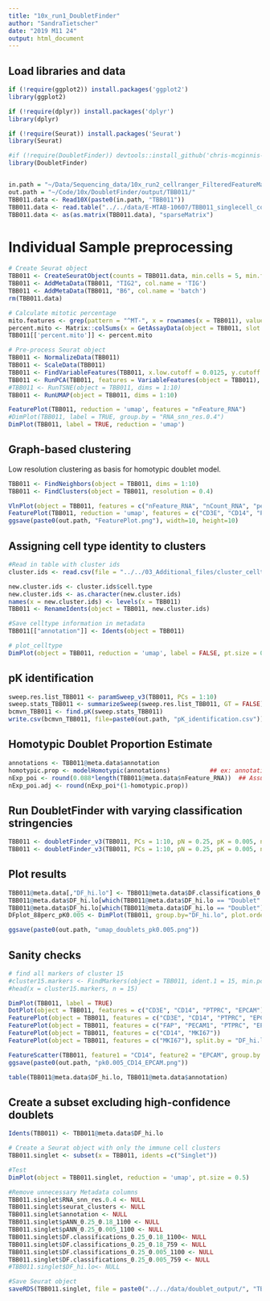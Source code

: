 ```yaml
---
title: "10x_run1_DoubletFinder"
author: "SandraTietscher"
date: "2019 M11 24"
output: html_document
---
```



## Load libraries and data

```r
if (!require(ggplot2)) install.packages('ggplot2')
library(ggplot2)

if (!require(dplyr)) install.packages('dplyr')
library(dplyr)

if (!require(Seurat)) install.packages('Seurat')
library(Seurat)

#if (!require(DoubletFinder)) devtools::install_github('chris-mcginnis-ucsf/DoubletFinder')
library(DoubletFinder)


in.path = "~/Data/Sequencing_data/10x_run2_cellranger_FilteredFeatureMatrix/"
out.path = "~/Code/10x/DoubletFinder/output/TBB011/"
TBB011.data <- Read10X(paste0(in.path, "TBB011"))
TBB011.data <- read.table("../../data/E-MTAB-10607/TBB011_singlecell_count_matrix.txt")
TBB011.data <- as(as.matrix(TBB011.data), "sparseMatrix")
```

# Individual Sample preprocessing

```r

# Create Seurat object
TBB011 <- CreateSeuratObject(counts = TBB011.data, min.cells = 5, min.features = 200, project = "TBB011")
TBB011 <- AddMetaData(TBB011, "TIG2", col.name = 'TIG')
TBB011 <- AddMetaData(TBB011, "B6", col.name = 'batch')
rm(TBB011.data)

# Calculate mitotic percentage
mito.features <- grep(pattern = "^MT-", x = rownames(x = TBB011), value = TRUE)
percent.mito <- Matrix::colSums(x = GetAssayData(object = TBB011, slot = 'counts')[mito.features, ]) / Matrix::colSums(x = GetAssayData(object = TBB011, slot = 'counts'))
TBB011[['percent.mito']] <- percent.mito

# Pre-process Seurat object
TBB011 <- NormalizeData(TBB011)
TBB011 <- ScaleData(TBB011)
TBB011 <- FindVariableFeatures(TBB011, x.low.cutoff = 0.0125, y.cutoff = 0.25, do.plot=FALSE)
TBB011 <- RunPCA(TBB011, features = VariableFeatures(object = TBB011), verbose = FALSE)
#TBB011 <- RunTSNE(object = TBB011, dims = 1:10)
TBB011 <- RunUMAP(object = TBB011, dims = 1:10)

FeaturePlot(TBB011, reduction = 'umap', features = "nFeature_RNA")
#DimPlot(TBB011, label = TRUE, group.by = "RNA_snn_res.0.4")
DimPlot(TBB011, label = TRUE, reduction = 'umap')
```

## Graph-based clustering
Low resolution clustering as basis for homotypic doublet model.

```r
TBB011 <- FindNeighbors(object = TBB011, dims = 1:10)
TBB011 <- FindClusters(object = TBB011, resolution = 0.4)

VlnPlot(object = TBB011, features = c("nFeature_RNA", "nCount_RNA", "percent.mito"), ncol = 3, pt.size = 0, sort = FALSE)
FeaturePlot(TBB011, reduction = 'umap', features = c("CD3E", "CD14", "PTPRC", "EPCAM", "PECAM1", "FAP"))
ggsave(paste0(out.path, "FeaturePlot.png"), width=10, height=10)
```
## Assigning cell type identity to clusters

```r
#Read in table with cluster ids
cluster.ids <- read.csv(file = "../../03_Additional_files/cluster_celltypes_res2_v2.csv")

new.cluster.ids <- cluster.ids$cell.type
new.cluster.ids <- as.character(new.cluster.ids)
names(x = new.cluster.ids) <- levels(x = TBB011)
TBB011 <- RenameIdents(object = TBB011, new.cluster.ids)

#Save celltype information in metadata
TBB011[["annotation"]] <- Idents(object = TBB011)

# plot_celltype 
DimPlot(object = TBB011, reduction = 'umap', label = FALSE, pt.size = 0.5, group.by = "annotation")
```
## pK identification

```r

sweep.res.list_TBB011 <- paramSweep_v3(TBB011, PCs = 1:10)
sweep.stats_TBB011 <- summarizeSweep(sweep.res.list_TBB011, GT = FALSE)
bcmvn_TBB011 <- find.pK(sweep.stats_TBB011)
write.csv(bcmvn_TBB011, file=paste0(out.path, "pK_identification.csv"))
```

## Homotypic Doublet Proportion Estimate 
```r
annotations <- TBB011@meta.data$annotation
homotypic.prop <- modelHomotypic(annotations)           ## ex: annotations ~ number of cell types present
nExp_poi <- round(0.088*length(TBB011@meta.data$nFeature_RNA))  ## Assuming 8% doublet formation rate - tailor for your dataset
nExp_poi.adj <- round(nExp_poi*(1-homotypic.prop))
```


## Run DoubletFinder with varying classification stringencies 
```r
TBB011 <- doubletFinder_v3(TBB011, PCs = 1:10, pN = 0.25, pK = 0.005, nExp = nExp_poi, reuse.pANN = FALSE)
TBB011 <- doubletFinder_v3(TBB011, PCs = 1:10, pN = 0.25, pK = 0.005, nExp = nExp_poi.adj, reuse.pANN = "pANN_0.25_0.005_1100")
```

## Plot results 
```r
TBB011@meta.data[,"DF_hi.lo"] <- TBB011@meta.data$DF.classifications_0.25_0.005_1100
TBB011@meta.data$DF_hi.lo[which(TBB011@meta.data$DF_hi.lo == "Doublet" & TBB011@meta.data$DF.classifications_0.25_0.005_759 == "Singlet")] <- "Doublet_lo"
TBB011@meta.data$DF_hi.lo[which(TBB011@meta.data$DF_hi.lo == "Doublet")] <- "Doublet_hi"
DFplot_88perc_pK0.005 <- DimPlot(TBB011, group.by="DF_hi.lo", plot.order=c("Doublet_hi","Doublet_lo","Singlet"), colors.use=c("black","gold","red"))

ggsave(paste0(out.path, "umap_doublets_pk0.005.png"))
```

## Sanity checks

```r

# find all markers of cluster 15
#cluster15.markers <- FindMarkers(object = TBB011, ident.1 = 15, min.pct = 0.25)
#head(x = cluster15.markers, n = 15)

DimPlot(TBB011, label = TRUE)
DotPlot(object = TBB011, features = c("CD3E", "CD14", "PTPRC", "EPCAM"))
FeaturePlot(object = TBB011, features = c("CD3E", "CD14", "PTPRC", "EPCAM"))
FeaturePlot(object = TBB011, features = c("FAP", "PECAM1", "PTPRC", "EPCAM"))
FeaturePlot(object = TBB011, features = c("CD14", "MKI67"))
FeaturePlot(object = TBB011, features = c("MKI67"), split.by = "DF_hi.lo")

FeatureScatter(TBB011, feature1 = "CD14", feature2 = "EPCAM", group.by = "DF_hi.lo")
ggsave(paste0(out.path, "pk0.005_CD14_EPCAM.png"))

table(TBB011@meta.data$DF_hi.lo, TBB011@meta.data$annotation)
```

## Create a subset excluding high-confidence doublets
```r
Idents(TBB011) <- TBB011@meta.data$DF_hi.lo

# Create a Seurat object with only the immune cell clusters
TBB011.singlet <- subset(x = TBB011, idents =c("Singlet"))

#Test
DimPlot(object = TBB011.singlet, reduction = 'umap', pt.size = 0.5)

#Remove unnecessary Metadata columns
TBB011.singlet$RNA_snn_res.0.4 <- NULL
TBB011.singlet$seurat_clusters <- NULL
TBB011.singlet$annotation <- NULL
TBB011.singlet$pANN_0.25_0.18_1100 <- NULL
TBB011.singlet$pANN_0.25_0.005_1100 <- NULL
TBB011.singlet$DF.classifications_0.25_0.18_1100<- NULL
TBB011.singlet$DF.classifications_0.25_0.18_759 <- NULL
TBB011.singlet$DF.classifications_0.25_0.005_1100 <- NULL
TBB011.singlet$DF.classifications_0.25_0.005_759 <- NULL
#TBB011.singlet$DF_hi.lo<- NULL

#Save Seurat object
saveRDS(TBB011.singlet, file = paste0("../../data/doublet_output/", "TBB011_singlet.rds"))
```
